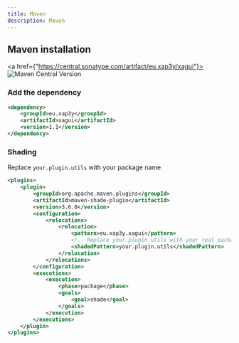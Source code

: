 ```yaml
---
title: Maven
description: Maven
---
```


## Maven installation

<a href={"https://central.sonatype.com/artifact/eu.xap3y/xagui"}>
    <img alt="Maven Central Version" src="https://img.shields.io/maven-central/v/eu.xap3y/xagui" />
</a>


### Add the dependency

```xml
<dependency>
    <groupId>eu.xap3y</groupId>
    <artifactId>xagui</artifactId>
    <version>1.1</version>
</dependency>
```

### Shading

Replace `your.plugin.utils` with your package name

```xml
<plugins>
    <plugin>
        <groupId>org.apache.maven.plugins</groupId>
        <artifactId>maven-shade-plugin</artifactId>
        <version>3.6.0</version>
        <configuration>
            <relocations>
                <relocation>
                    <pattern>eu.xap3y.xagui</pattern>
                    <!-- Replace your.plugin.utils with your real package -->
                    <shadedPattern>your.plugin.utils</shadedPattern>
                </relocation>
            </relocations>
        </configuration>
        <executions>
            <execution>
                <phase>package</phase>
                <goals>
                    <goal>shade</goal>
                </goals>
            </execution>
        </executions>
    </plugin>
</plugins>
```